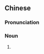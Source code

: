 {{also|画素}}
==Chinese==
{{zh-forms|s=画素}}

===Pronunciation===
{{zh-pron
|m=huàsù
|cat=n
}}

===Noun===
{{zh-noun}}

# {{zh-synonym|像素|[[pixel]]}}